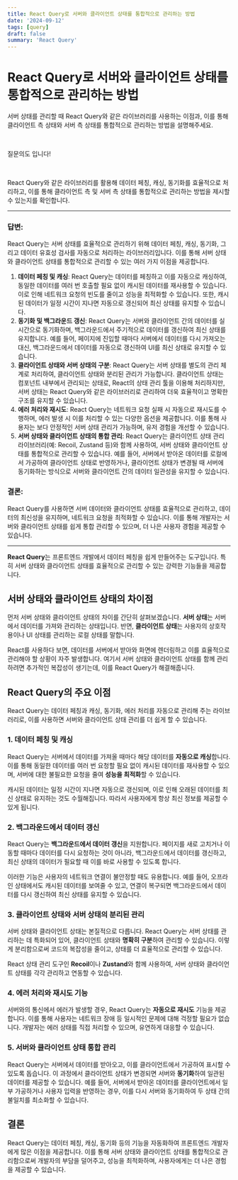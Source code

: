 ```yaml
---
title: React Query로 서버와 클라이언트 상태를 통합적으로 관리하는 방법
date: '2024-09-12'
tags: [query]
draft: false
summary: 'React Query'
---
```


# React Query로 서버와 클라이언트 상태를 통합적으로 관리하는 방법

서버 상태를 관리할 때 React Query와 같은 라이브러리를 사용하는 이점과, 이를 통해 클라이언트 측 상태와 서버 측 상태를 통합적으로 관리하는 방법을 설명해주세요.

​

질문의도 입니다!

​

React Query와 같은 라이브러리를 활용해 데이터 페칭, 캐싱, 동기화를 효율적으로 처리하고, 이를 통해 클라이언트 측 및 서버 측 상태를 통합적으로 관리하는 방법을 제시할 수 있는지를 확인합니다.

---

### 답변:

React Query는 서버 상태를 효율적으로 관리하기 위해 데이터 페칭, 캐싱, 동기화, 그리고 데이터 유효성 검사를 자동으로 처리하는 라이브러리입니다. 이를 통해 서버 상태와 클라이언트 상태를 통합적으로 관리할 수 있는 여러 가지 이점을 제공합니다.

1. **데이터 페칭 및 캐싱**:
   React Query는 데이터를 페칭하고 이를 자동으로 캐싱하여, 동일한 데이터를 여러 번 호출할 필요 없이 캐시된 데이터를 재사용할 수 있습니다. 이로 인해 네트워크 요청의 빈도를 줄이고 성능을 최적화할 수 있습니다. 또한, 캐시된 데이터가 일정 시간이 지나면 자동으로 갱신되어 최신 상태를 유지할 수 있습니다.
2. **동기화 및 백그라운드 갱신**:
   React Query는 서버와 클라이언트 간의 데이터를 실시간으로 동기화하며, 백그라운드에서 주기적으로 데이터를 갱신하여 최신 상태를 유지합니다. 예를 들어, 페이지에 진입할 때마다 서버에서 데이터를 다시 가져오는 대신, 백그라운드에서 데이터를 자동으로 갱신하여 UI를 최신 상태로 유지할 수 있습니다.
3. **클라이언트 상태와 서버 상태의 구분**:
   React Query는 서버 상태를 별도의 관리 체계로 처리하여, 클라이언트 상태와 분리된 관리가 가능합니다. 클라이언트 상태는 컴포넌트 내부에서 관리되는 상태로, React의 상태 관리 툴을 이용해 처리하지만, 서버 상태는 React Query와 같은 라이브러리로 관리하여 더욱 효율적이고 명확한 구조를 유지할 수 있습니다.
4. **에러 처리와 재시도**:
   React Query는 네트워크 요청 실패 시 자동으로 재시도를 수행하며, 에러 발생 시 이를 처리할 수 있는 다양한 옵션을 제공합니다. 이를 통해 사용자는 보다 안정적인 서버 상태 관리가 가능하며, 유저 경험을 개선할 수 있습니다.
5. **서버 상태와 클라이언트 상태의 통합 관리**:
   React Query는 클라이언트 상태 관리 라이브러리(예: Recoil, Zustand 등)와 함께 사용하여, 서버 상태와 클라이언트 상태를 통합적으로 관리할 수 있습니다. 예를 들어, 서버에서 받아온 데이터를 로컬에서 가공하여 클라이언트 상태로 반영하거나, 클라이언트 상태가 변경될 때 서버에 동기화하는 방식으로 서버와 클라이언트 간의 데이터 일관성을 유지할 수 있습니다.

### 결론:

React Query를 사용하면 서버 데이터와 클라이언트 상태를 효율적으로 관리하고, 데이터의 최신성을 유지하며, 네트워크 요청을 최적화할 수 있습니다. 이를 통해 개발자는 서버와 클라이언트 상태를 쉽게 통합 관리할 수 있으며, 더 나은 사용자 경험을 제공할 수 있습니다.

---

**React Query**는 프론트엔드 개발에서 데이터 페칭을 쉽게 만들어주는 도구입니다. 특히 서버 상태와 클라이언트 상태를 효율적으로 관리할 수 있는 강력한 기능들을 제공합니다.

## 서버 상태와 클라이언트 상태의 차이점

먼저 서버 상태와 클라이언트 상태의 차이를 간단히 살펴보겠습니다. **서버 상태**는 서버에서 데이터를 가져와 관리하는 상태입니다. 반면, **클라이언트 상태**는 사용자의 상호작용이나 UI 상태를 관리하는 로컬 상태를 말합니다.

React를 사용하다 보면, 데이터를 서버에서 받아와 화면에 렌더링하고 이를 효율적으로 관리해야 할 상황이 자주 발생합니다. 여기서 서버 상태와 클라이언트 상태를 함께 관리하려면 추가적인 복잡성이 생기는데, 이를 React Query가 해결해줍니다.

## React Query의 주요 이점

React Query는 데이터 페칭과 캐싱, 동기화, 에러 처리를 자동으로 관리해 주는 라이브러리로, 이를 사용하면 서버와 클라이언트 상태 관리를 더 쉽게 할 수 있습니다.

### 1. 데이터 페칭 및 캐싱

React Query는 서버에서 데이터를 가져올 때마다 해당 데이터를 **자동으로 캐싱**합니다. 이를 통해 동일한 데이터를 여러 번 요청할 필요 없이 캐시된 데이터를 재사용할 수 있으며, 서버에 대한 불필요한 요청을 줄여 **성능을 최적화**할 수 있습니다.

캐시된 데이터는 일정 시간이 지나면 자동으로 갱신되며, 이로 인해 오래된 데이터를 최신 상태로 유지하는 것도 수월해집니다. 따라서 사용자에게 항상 최신 정보를 제공할 수 있게 됩니다.

### 2. 백그라운드에서 데이터 갱신

React Query는 **백그라운드에서 데이터 갱신**을 지원합니다. 페이지를 새로 고치거나 이동할 때마다 데이터를 다시 요청하는 것이 아니라, 백그라운드에서 데이터를 갱신하고, 최신 상태의 데이터가 필요할 때 이를 바로 사용할 수 있도록 합니다.

이러한 기능은 사용자의 네트워크 연결이 불안정할 때도 유용합니다. 예를 들어, 오프라인 상태에서도 캐시된 데이터를 보여줄 수 있고, 연결이 복구되면 백그라운드에서 데이터를 다시 갱신하여 최신 상태를 유지할 수 있습니다.

### 3. 클라이언트 상태와 서버 상태의 분리된 관리

서버 상태와 클라이언트 상태는 본질적으로 다릅니다. React Query는 서버 상태를 관리하는 데 특화되어 있어, 클라이언트 상태와 **명확히 구분**하여 관리할 수 있습니다. 이렇게 분리함으로써 코드의 복잡성을 줄이고, 상태를 더 효율적으로 관리할 수 있습니다.

React 상태 관리 도구인 **Recoil**이나 **Zustand**와 함께 사용하여, 서버 상태와 클라이언트 상태를 각각 관리하고 연동할 수 있습니다.

### 4. 에러 처리와 재시도 기능

서버와의 통신에서 에러가 발생할 경우, React Query는 **자동으로 재시도** 기능을 제공합니다. 이를 통해 사용자는 네트워크 장애 등 일시적인 문제에 대해 걱정할 필요가 없습니다. 개발자는 에러 상태를 직접 처리할 수 있으며, 유연하게 대응할 수 있습니다.

### 5. 서버와 클라이언트 상태 통합 관리

React Query는 서버에서 데이터를 받아오고, 이를 클라이언트에서 가공하여 표시할 수 있도록 돕습니다. 이 과정에서 클라이언트 상태가 변경되면 서버와 **동기화**하여 일관된 데이터를 제공할 수 있습니다. 예를 들어, 서버에서 받아온 데이터를 클라이언트에서 일부 가공하거나 사용자 입력을 반영하는 경우, 이를 다시 서버와 동기화하여 두 상태 간의 불일치를 최소화할 수 있습니다.

## 결론

React Query는 데이터 페칭, 캐싱, 동기화 등의 기능을 자동화하여 프론트엔드 개발자에게 많은 이점을 제공합니다. 이를 통해 서버 상태와 클라이언트 상태를 통합적으로 관리함으로써 개발자의 부담을 덜어주고, 성능을 최적화하며, 사용자에게는 더 나은 경험을 제공할 수 있습니다.
